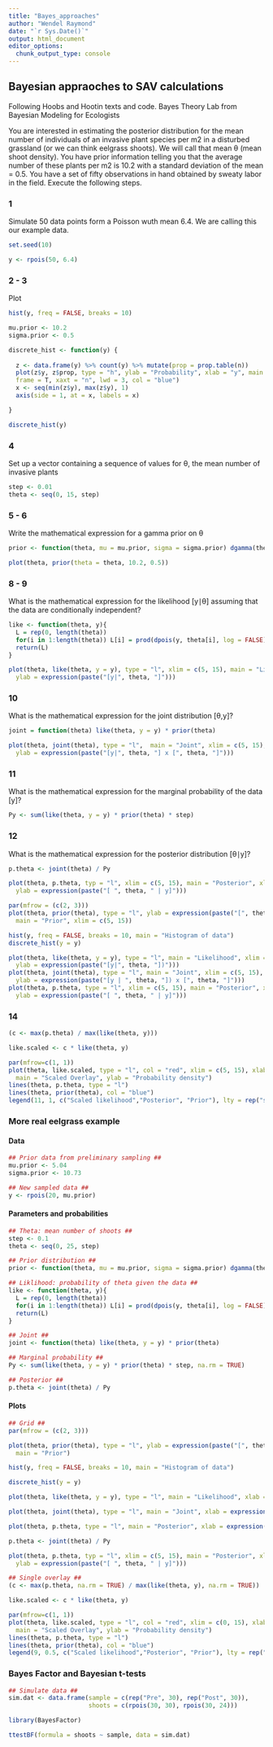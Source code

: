 ```yaml
---
title: "Bayes_approaches"
author: "Wendel Raymond"
date: "`r Sys.Date()`"
output: html_document
editor_options: 
  chunk_output_type: console
---
```

## Bayesian appraoches to SAV calculations
Following Hoobs and Hootin texts and code. Bayes Theory Lab from Bayesian Modeling for Ecologists

You are interested in estimating the posterior distribution for the mean number of individuals of an invasive plant species per m2 in a disturbed grassland (or we can think eelgrass shoots). We will call that mean θ (mean shoot density). You have prior information telling you that the average number of these plants per m2 is 10.2 with a standard deviation of the mean = 0.5. You have a set of fifty observations in hand obtained by sweaty labor in the field. Execute the following steps.

### 1 
Simulate 50 data points form a Poisson wuth mean 6.4. We are calling this our example data. 
```r
set.seed(10)

y <- rpois(50, 6.4)
```

### 2 - 3 
Plot
```r
hist(y, freq = FALSE, breaks = 10)

mu.prior <- 10.2
sigma.prior <- 0.5
```

```r
discrete_hist <- function(y) {
  
  z <- data.frame(y) %>% count(y) %>% mutate(prop = prop.table(n))
  plot(z$y, z$prop, type = "h", ylab = "Probability", xlab = "y", main = "Improved histogram of data", 
  frame = T, xaxt = "n", lwd = 3, col = "blue")
  x <- seq(min(z$y), max(z$y), 1)
  axis(side = 1, at = x, labels = x)

}

discrete_hist(y)
```


### 4
Set up a vector containing a sequence of values for θ, the mean number of invasive plants
```r
step <- 0.01
theta <- seq(0, 15, step)
```

### 5 - 6
Write the mathematical expression for a gamma prior on θ
```r
prior <- function(theta, mu = mu.prior, sigma = sigma.prior) dgamma(theta, mu^2 / sigma^2, mu / sigma^2)

plot(theta, prior(theta = theta, 10.2, 0.5))
```

### 8 - 9
What is the mathematical expression for the likelihood [y∣θ] assuming that the data are conditionally independent?
```r
like <- function(theta, y){
  L = rep(0, length(theta))
  for(i in 1:length(theta)) L[i] = prod(dpois(y, theta[i], log = FALSE))
  return(L)
}
```

```r
plot(theta, like(theta, y = y), type = "l", xlim = c(5, 15), main = "Likelihood", xlab = expression(theta), 
  ylab = expression(paste("[y|", theta, "]")))
```

### 10
What is the mathematical expression for the joint distribution [θ,y]?
```r
joint = function(theta) like(theta, y = y) * prior(theta)

plot(theta, joint(theta), type = "l",  main = "Joint", xlim = c(5, 15), xlab = expression(theta),
  ylab = expression(paste("[y|", theta, "] x [", theta, "]")))
```

### 11
What is the mathematical expression for the marginal probability of the data [y]?
```r
Py <- sum(like(theta, y = y) * prior(theta) * step)
```

### 12
What is the mathematical expression for the posterior distribution [θ∣y]? 
```r
p.theta <- joint(theta) / Py

plot(theta, p.theta, typ = "l", xlim = c(5, 15), main = "Posterior", xlab = expression(theta), 
  ylab = expression(paste("[ ", theta, " | y]")))
```

```r
par(mfrow = (c(2, 3)))
plot(theta, prior(theta), type = "l", ylab = expression(paste("[", theta, "]")), xlab = expression(theta),
  main = "Prior", xlim = c(5, 15))

hist(y, freq = FALSE, breaks = 10, main = "Histogram of data")
discrete_hist(y = y)

plot(theta, like(theta, y = y), type = "l", main = "Likelihood", xlim = c(5, 15), xlab = expression(theta),
  ylab = expression(paste("[y|", theta, "])")))
plot(theta, joint(theta), type = "l", main = "Joint", xlim = c(5, 15), xlab = expression(theta),
  ylab = expression(paste("[y | ", theta, "]) x [", theta, "]")))
plot(theta, p.theta, type = "l", xlim = c(5, 15), main = "Posterior", xlab = expression(theta),
  ylab = expression(paste("[ ", theta, " | y]")))
```

### 14
```r
(c <- max(p.theta) / max(like(theta, y)))

like.scaled <- c * like(theta, y)

par(mfrow=c(1, 1))
plot(theta, like.scaled, type = "l", col = "red", xlim = c(5, 15), xlab = expression(theta),
  main = "Scaled Overlay", ylab = "Probability density")
lines(theta, p.theta, type = "l")
lines(theta, prior(theta), col = "blue")
legend(11, 1, c("Scaled likelihood","Posterior", "Prior"), lty = rep("solid",3), col = c("red", "black", "blue"))
```

### More real eelgrass example

#### Data
```r
## Prior data from preliminary sampling ##
mu.prior <- 5.04
sigma.prior <- 10.73

## New sampled data ##
y <- rpois(20, mu.prior)
```

#### Parameters and probabilities
```r
## Theta: mean number of shoots ##
step <- 0.1
theta <- seq(0, 25, step)

## Prior distribution ##
prior <- function(theta, mu = mu.prior, sigma = sigma.prior) dgamma(theta, mu^2 / sigma^2, mu / sigma^2)

## Liklihood: probability of theta given the data ##
like <- function(theta, y){
  L = rep(0, length(theta))
  for(i in 1:length(theta)) L[i] = prod(dpois(y, theta[i], log = FALSE))
  return(L)
}

## Joint ##
joint <- function(theta) like(theta, y = y) * prior(theta)

## Marginal probability ##
Py <- sum(like(theta, y = y) * prior(theta) * step, na.rm = TRUE)

## Posterior ##
p.theta <- joint(theta) / Py
```

#### Plots
```r
## Grid ##
par(mfrow = (c(2, 3)))

plot(theta, prior(theta), type = "l", ylab = expression(paste("[", theta, "]")), xlab = expression(theta),
  main = "Prior")

hist(y, freq = FALSE, breaks = 10, main = "Histogram of data")

discrete_hist(y = y)

plot(theta, like(theta, y = y), type = "l", main = "Likelihood", xlab = expression(theta), ylab = expression(paste("[y|", theta, "])")))

plot(theta, joint(theta), type = "l", main = "Joint", xlab = expression(theta), ylab = expression(paste("[y | ", theta, "]) x [", theta, "]")))

plot(theta, p.theta, type = "l", main = "Posterior", xlab = expression(theta), ylab = expression(paste("[ ", theta, " | y]")))

p.theta <- joint(theta) / Py

plot(theta, p.theta, typ = "l", xlim = c(5, 15), main = "Posterior", xlab = expression(theta), 
  ylab = expression(paste("[ ", theta, " | y]")))

## Single overlay ##
(c <- max(p.theta, na.rm = TRUE) / max(like(theta, y), na.rm = TRUE))

like.scaled <- c * like(theta, y)

par(mfrow=c(1, 1))
plot(theta, like.scaled, type = "l", col = "red", xlim = c(0, 15), xlab = expression(theta),
  main = "Scaled Overlay", ylab = "Probability density")
lines(theta, p.theta, type = "l")
lines(theta, prior(theta), col = "blue")
legend(9, 0.5, c("Scaled likelihood","Posterior", "Prior"), lty = rep("solid",3), col = c("red", "black", "blue"))
```

### Bayes Factor and Bayesian t-tests

```r
## Simulate data ##
sim.dat <- data.frame(sample = c(rep("Pre", 30), rep("Post", 30)),
                      shoots = c(rpois(30, 30), rpois(30, 24)))

library(BayesFactor)

ttestBF(formula = shoots ~ sample, data = sim.dat)
```

